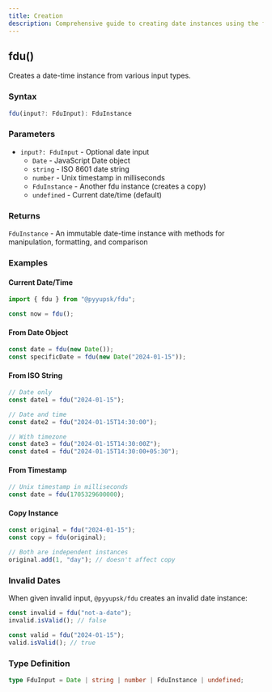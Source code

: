 ```yaml
---
title: Creation
description: Comprehensive guide to creating date instances using the fdu() constructor. Learn how to create dates from ISO strings, timestamps, Date objects, and other fdu instances with full TypeScript support and validation for building robust date-based applications.
---
```


## fdu()

Creates a date-time instance from various input types.

### Syntax

```typescript
fdu(input?: FduInput): FduInstance
```

### Parameters

- `input?: FduInput` - Optional date input
  - `Date` - JavaScript Date object
  - `string` - ISO 8601 date string
  - `number` - Unix timestamp in milliseconds
  - `FduInstance` - Another fdu instance (creates a copy)
  - `undefined` - Current date/time (default)

### Returns

`FduInstance` - An immutable date-time instance with methods for manipulation, formatting, and comparison

### Examples

#### Current Date/Time

```typescript
import { fdu } from "@pyyupsk/fdu";

const now = fdu();
```

#### From Date Object

```typescript
const date = fdu(new Date());
const specificDate = fdu(new Date("2024-01-15"));
```

#### From ISO String

```typescript
// Date only
const date1 = fdu("2024-01-15");

// Date and time
const date2 = fdu("2024-01-15T14:30:00");

// With timezone
const date3 = fdu("2024-01-15T14:30:00Z");
const date4 = fdu("2024-01-15T14:30:00+05:30");
```

#### From Timestamp

```typescript
// Unix timestamp in milliseconds
const date = fdu(1705329600000);
```

#### Copy Instance

```typescript
const original = fdu("2024-01-15");
const copy = fdu(original);

// Both are independent instances
original.add(1, "day"); // doesn't affect copy
```

### Invalid Dates

When given invalid input, `@pyyupsk/fdu` creates an invalid date instance:

```typescript
const invalid = fdu("not-a-date");
invalid.isValid(); // false

const valid = fdu("2024-01-15");
valid.isValid(); // true
```

### Type Definition

```typescript
type FduInput = Date | string | number | FduInstance | undefined;
```
